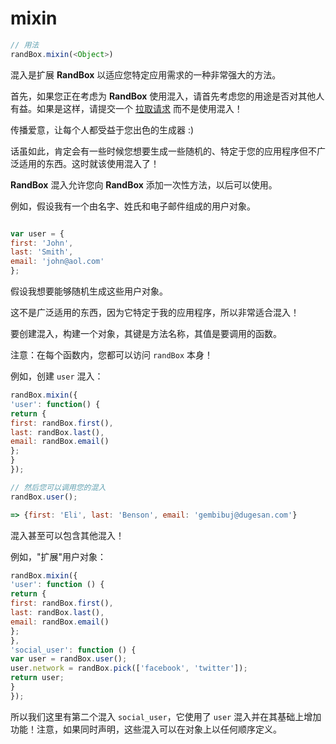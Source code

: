 # mixin

```js
// 用法
randBox.mixin(<Object>)
```

混入是扩展 **RandBox** 以适应您特定应用需求的一种非常强大的方法。

首先，如果您正在考虑为 **RandBox** 使用混入，请首先考虑您的用途是否对其他人有益。如果是这样，请提交一个 [拉取请求][PR] 而不是使用混入！

传播爱意，让每个人都受益于您出色的生成器 :)

话虽如此，肯定会有一些时候您想要生成一些随机的、特定于您的应用程序但不广泛适用的东西。这时就该使用混入了！

**RandBox** 混入允许您向 **RandBox** 添加一次性方法，以后可以使用。

例如，假设我有一个由名字、姓氏和电子邮件组成的用户对象。

```js

var user = {
first: 'John',
last: 'Smith',
email: 'john@aol.com'
};

```

假设我想要能够随机生成这些用户对象。

这不是广泛适用的东西，因为它特定于我的应用程序，所以非常适合混入！

要创建混入，构建一个对象，其键是方法名称，其值是要调用的函数。

注意：在每个函数内，您都可以访问 `randBox` 本身！

例如，创建 `user` 混入：

```js
randBox.mixin({
'user': function() {
return {
first: randBox.first(),
last: randBox.last(),
email: randBox.email()
};
}
});

// 然后您可以调用您的混入
randBox.user();

=> {first: 'Eli', last: 'Benson', email: 'gembibuj@dugesan.com'}
```

混入甚至可以包含其他混入！

例如，"扩展"用户对象：
```js
randBox.mixin({
'user': function () {
return {
first: randBox.first(),
last: randBox.last(),
email: randBox.email()
};
},
'social_user': function () {
var user = randBox.user();
user.network = randBox.pick(['facebook', 'twitter']);
return user;
}
});
```

所以我们这里有第二个混入 `social_user`，它使用了 `user` 混入并在其基础上增加功能！注意，如果同时声明，这些混入可以在对象上以任何顺序定义。

[PR]: https://github.com/victorquinn/randbox/pulls
